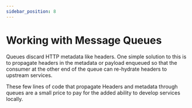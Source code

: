 ```yaml
---
sidebar_position: 8
---
```


# Working with Message Queues

Queues discard HTTP metadata like headers. One simple solution to this is to propagate headers in the metadata or payload enqueued so that the consumer at the other end of the queue can re-hydrate headers to upstream services.

These few lines of code that propagate Headers and metadata through queues are a small price to pay for the added ability to develop services locally.
